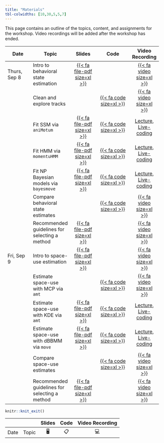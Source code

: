 ```yaml
---
title: "Materials"
tbl-colwidths: [10,30,5,5,7]
---
```


This page contains an outline of the topics, content, and assignments for the workshop. Video recordings will be added after the workshop has ended.

::: column-screen-inset-right
| Date         | Topic                                         |                                                                                   Slides                                                                                    |                                                                                    Code                                                                                     |                                   Video Recording                                    |
|--------------|--------------|:------------:|:-----------------:|:------------:|
| Thurs, Sep 8 | Intro to behavioral state estimation          |             [{{< fa file-pdf size=xl >}}](https://github.com/joshcullen/Behavior_and_SpaceUse_Workshop/blob/main/Slides/Behavior/Intro_to_movement_ecology.pdf)             |                                                                                                                                                                             |               [{{< fa video size=xl >}}](https://youtu.be/o7-E6-yXytE)               |
|              | Clean and explore tracks                      |                                                                                                                                                                             |        [{{< fa code size=xl >}}](https://github.com/joshcullen/Behavior_and_SpaceUse_Workshop/blob/main/R_BehavStates/01_Clean%20and%20explore%20tracks.R "R code")         |               [{{< fa video size=xl >}}](https://youtu.be/y7IzVJ5RZP8)               |
|              | Fit SSM via `aniMotum`                        |          [{{< fa file-pdf size=xl >}}](https://github.com/joshcullen/Behavior_and_SpaceUse_Workshop/blob/main/Slides/Behavior/SSMs%20for%20movement%20ecology.pdf)          |           [{{< fa code size=xl >}}](https://github.com/joshcullen/Behavior_and_SpaceUse_Workshop/blob/main/R_BehavStates/02_Fit%20SSM%20in%20foieGras.R "R code")           | [Lecture](https://youtu.be/Zzk6ySuggkA), [Live-coding](https://youtu.be/5CzFESXzlxk) |
|              | Fit HMM via `momentuHMM`                      |          [{{< fa file-pdf size=xl >}}](https://github.com/joshcullen/Behavior_and_SpaceUse_Workshop/blob/main/Slides/Behavior/HMMs%20for%20movement%20ecology.pdf)          |          [{{< fa code size=xl >}}](https://github.com/joshcullen/Behavior_and_SpaceUse_Workshop/blob/main/R_BehavStates/03_Fit%20HMM%20in%20momentuHMM.R "R code")          |           [Lecture](https://youtu.be/acTrrhj5ORY), [Live-coding](https://youtu.be/MtUfGHHwatQ)                               |
|              | Fit NP Bayesian models via `bayesmove`        | [{{< fa file-pdf size=xl >}}](https://github.com/joshcullen/Behavior_and_SpaceUse_Workshop/blob/main/Slides/Behavior/NP%20Bayesian%20models%20for%20movement%20ecology.pdf) | [{{< fa code size=xl >}}](https://github.com/joshcullen/Behavior_and_SpaceUse_Workshop/blob/main/R_BehavStates/04_Fit%20NP%20Bayesian%20models%20in%20bayesmove.R "R code") |      [Lecture](https://youtu.be/YZDQx9fYWRw), [Live-coding](https://youtu.be/Zi_LkknilK0)                               |
|              | Compare behavioral state estimates            |                                                                                                                                                                             |   [{{< fa code size=xl >}}](https://github.com/joshcullen/Behavior_and_SpaceUse_Workshop/blob/main/R_BehavStates/05_Compare%20behavioral%20state%20estimates.R "R code")    |                               [{{< fa video size=xl >}}](https://youtu.be/aUWjKsmS6iI)                               |
|              | Recommended guidelines for selecting a method |  [{{< fa file-pdf size=xl >}}](https://github.com/joshcullen/Behavior_and_SpaceUse_Workshop/blob/main/Slides/Behavior/Guidelines%20for%20estimating%20behav%20states.pdf)   |                                                                                                                                                    |[{{< fa video size=xl >}}](https://youtu.be/MTj_aoTpPy0)                               |
| Fri, Sep 9   | Intro to space-use estimation                 |          [{{< fa file-pdf size=xl >}}](https://github.com/joshcullen/Behavior_and_SpaceUse_Workshop/blob/main/Slides/Space_Use/Intro%20to%20spatial%20ecology.pdf)          |                                                                                                                                                                             |                               [{{< fa video size=xl >}}](https://youtu.be/8xPMW-xZi9Q)                               |
|              | Estimate space-use with MCP via `amt`         |                                                                                                                                                                             |                       [{{< fa code size=xl >}}](https://github.com/joshcullen/Behavior_and_SpaceUse_Workshop/blob/main/R_SpaceUse/01_MCPs.R "R code")                       |                               [{{< fa video size=xl >}}](https://youtu.be/rCo4mx8G_qY)                               |
|              | Estimate space-use with KDE via `amt`         |          [{{< fa file-pdf size=xl >}}](https://github.com/joshcullen/Behavior_and_SpaceUse_Workshop/blob/main/Slides/Space_Use/KDE%20for%20spatial%20ecology.pdf)           |                       [{{< fa code size=xl >}}](https://github.com/joshcullen/Behavior_and_SpaceUse_Workshop/blob/main/R_SpaceUse/02_KDE.R "R code")                        |                               [Lecture](https://youtu.be/GmuYt3dbTlA), [Live-coding](https://youtu.be/E8fmpOIcPVA)                               |
|              | Estimate space-use with dBBMM via `move`      |         [{{< fa file-pdf size=xl >}}](https://github.com/joshcullen/Behavior_and_SpaceUse_Workshop/blob/main/Slides/Space_Use/dBBMM%20for%20spatial%20ecology.pdf)          |                      [{{< fa code size=xl >}}](https://github.com/joshcullen/Behavior_and_SpaceUse_Workshop/blob/main/R_SpaceUse/03_dBBMM.R "R code")                       |                               [Lecture](https://youtu.be/KhJEKr1jcHs), [Live-coding](https://youtu.be/oHCQIGHcwKg)                               |
|              | Compare space-use estimates                   |                                                                                                                                                                             |         [{{< fa code size=xl >}}](https://github.com/joshcullen/Behavior_and_SpaceUse_Workshop/blob/main/R_SpaceUse/04_Compare%20space-use%20estimates.R "R code")          |                               [{{< fa video size=xl >}}](https://youtu.be/l7YNq54LS8A)                               |
|              | Recommended guidelines for selecting a method |   [{{< fa file-pdf size=xl >}}](https://github.com/joshcullen/Behavior_and_SpaceUse_Workshop/blob/main/Slides/Space_Use/Guidelines%20for%20estimating%20space%20use.pdf)    |                                                                                                                                       |[{{< fa video size=xl >}}](https://youtu.be/_gkLMQ54upc)                               |
:::

```r
knitr::knit_exit()
```

|      |       | Slides | Code | Video Recording |
|------|-------|:------:|:----:|:---------------:|
| Date | Topic |   🖥️   |  📋  |       💻        |
